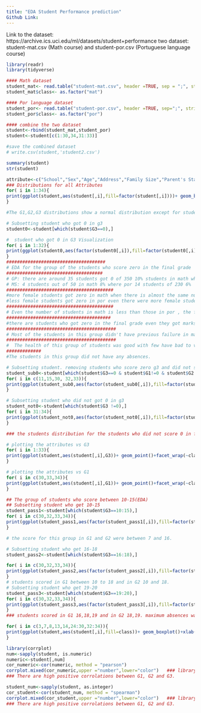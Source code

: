 ---
title: "EDA Student Performance prediction"
Github Link: 
---
Link to the dataset: https://archive.ics.uci.edu/ml/datasets/student+performance
two dataset: student-mat.csv (Math course) and student-por.csv (Portuguese language course) 

```{r}
library(readr)
library(tidyverse)
```


```{r}
#### Math dataset
student_mat<- read.table("student-mat.csv", header =TRUE, sep = ";", stringsAsFactors = T)
student_mat$class<- as.factor("mat")

#### Por language dataset
student_por<- read.table("student-por.csv", header =TRUE, sep=";", stringsAsFactors = T)
student_por$class<- as.factor("por")

#### combine the two dataset
student<-rbind(student_mat,student_por)
student<-student[c(1:30,34,31:33)]

#save the combined dataset
# write.csv(student,'student2.csv')

summary(student)
str(student)

```


```{r}
attribute<-c("School","Sex","Age","Address","Family Size","Parent's Status","Mother Education","Father Education","Mother Job","Father Job" ,"Reason","guardian","Time to Travel to School","Weekly Study Time","Past Class Failures","School Educational Support","Family Educational Support"," Extra Paid Class", "Extra Curricular Activities", "Attended Nursery School","Want to Take Higher Education","Internet Access at Home","With a Romantic Relationship","Quality of Family Relationships","Free Time after School","Going out with Friends ","Workday Alcohol Consumption", "Weekend Alcohol Consumption", "Current Health Status","Number of School Absences ","Class", "First Period Grade",  "Secound Period Grade","Final Grade")
### Distributions for all Attributes
for( i in 1:34){
print(ggplot(student,aes(student[,i],fill=factor(student[,i])))+ geom_bar()+facet_wrap(~class)+xlab(names(student[i]))+xlab(attribute[i]))
}

#The G1,G2,G3 distributions show a normal distribution except for students who score zero. these outliers we have to study them and find insights about them and how they will affects our model.
```
 
```{r}
# Subsetting student who got 0 in g3
student0<-student[which(student$G3==0),]

#  student who got 0 in G3 Visualization 
for( i in 1:32){
print(ggplot(student0,aes(factor(student0[,i]),fill=factor(student0[,i])))+ geom_bar()+facet_wrap(~class)+xlab(names(student0[i]))+xlab(attribute[i]))
}
#####################################
# EDA for the group of the students who score zero in the final grade
####################################
# GP: there are around 35 students got 0 of 350 10% students in math where for por  3 students 420 0.7% less than 1%
# MS: 4 students out of 50 in math 8% where por 14 students of 230 6%
########################################
#more female students got zero in math when there is almost the same number of students
#less female students got zero in por even there were more female students in por course than male
########################################
# Even the number of students in math is less than those in por , the failure is higher. and the age in math is less than por for this group of students.
#######################################
#there are students who got zero in the final grade even they got marks between 4 and 12 in the first math exam and between 4-11 in por ,on the other hand the range of marks in the second exam was between 0 and 10  in math and  0 and 9 in por. that might indicate that there are other factors than the grades in first and second exams as in first exam the minimum grade was 4  
#########################################
# Most of the students in this group didn't have previous failure in math course where in por the maximum was failing one time.
#########################################
#  The health of this group of students was good with few have bad to very bad health.
#############
#The students in this group did not have any absences.


```

```{r}
# Subsetting student. removing students who score zero g3 and did not score zero in g1 and g2 as this group might have other factor that make them score zero in g3
student_sub0<-student[which(student$G3==0 & student$G1!=0 & student$G2!=0),]
for( i in c(11,15,30, 32,33)){
print(ggplot(student_sub0,aes(factor(student_sub0[,i]),fill=factor(student_sub0[,i])))+ geom_bar()+facet_wrap(~class)+xlab(names(student_sub0[i]))+xlab(attribute[i]))
}
```


```{r}
# Subsetting student who did not got 0 in g3
student_not0<-student[which(student$G3 !=0),]
for( i in 31:34){
print(ggplot(student_not0,aes(factor(student_not0[,i]),fill=factor(student_not0[,i])))+ geom_bar()+facet_wrap(~class)+xlab(names(student_not0[i]))+xlab(attribute[i]))
}

### the students distribution for the students who did not score 0 in final grade G3.
```
```{r}

# plotting the attributes vs G3
for( i in 1:33){
print(ggplot(student,aes(student[,i],G3))+ geom_point()+facet_wrap(~class)+xlab(names(student[i]))+xlab(attribute[i]))
}

```


```{r}
# plotting the attributes vs G1
for( i in c(30,33,34)){
print(ggplot(student,aes(student[,i],G1))+ geom_point()+facet_wrap(~class)+xlab(names(student[i]))+xlab(attribute[i]))
}

```




```{r}
## The group of students who score between 10-15(EDA)
## Subsetting student who get 10-15
student_pass1<-student[which(student$G3==10:15),]
for( i in c(30,32,33,34)){
print(ggplot(student_pass1,aes(factor(student_pass1[,i]),fill=factor(student_pass1[,i])))+ geom_bar()+facet_wrap(~class)+xlab(names(student_pass1[i]))+xlab(attribute[i]))
}

# the score for this group in G1 and G2 were between 7 and 16.

```

```{r}
# Subsetting student who get 16-18
student_pass2<-student[which(student$G3==16:18),]

for( i in c(30,32,33,34)){
print(ggplot(student_pass2,aes(factor(student_pass2[,i]),fill=factor(student_pass2[,i])))+ geom_bar()+facet_wrap(~class)+xlab(names(student_pass2[i]))+xlab(attribute[i]))
}
# students scored in G1 between 10 to 18 and in G2 10 and 18.
# Subsetting student who get 19-20
student_pass3<-student[which(student$G3==19:20),]
for( i in c(30,32,33,34)){
print(ggplot(student_pass3,aes(factor(student_pass3[,i]),fill=factor(student_pass3[,i])))+ geom_bar()+facet_wrap(~class)+xlab(names(student_pass3[i]))+xlab(attribute[i]))
}
### students scored in G1 16,18,19 and in G2 18,19. maximum absences was 6 
```
```{r}
for( i in c(3,7,8,13,14,24:30,32:34)){
print(ggplot(student,aes(student[,i],fill=class))+ geom_boxplot()+xlab(attribute[i]))
}
```

```{r fig.height=25, fig.width=50}
library(corrplot)
num<-sapply(student, is.numeric)
numeric<-student[,num]
cor_numeric<-cor(numeric, method = "pearson")
corrplot.mixed(cor_numeric,upper ="number",lower="color")   ### library(corrplot)
### There are high positive corrolations between G1, G2 and G3.
```

```{r}
student_num<-sapply(student, as.integer)
cor_student<-cor(student_num, method = "spearman")
corrplot.mixed(cor_student,upper ="number",lower="color")   ### library(corrplot)
### There are high positive corrolations between G1, G2 and G3.
```
